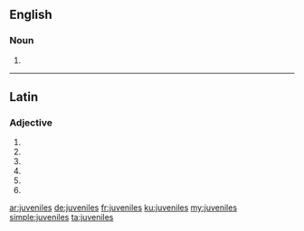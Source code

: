==English==

===Noun===
{{head|en|plural}}

# {{plural of|juvenile|lang=en}}

----

==Latin==

===Adjective===
{{la-adj-form|juvenīlēs}}

# {{inflection of|juvenīlis||nom|m|p|lang=la}}
# {{inflection of|juvenīlis||nom|f|p|lang=la}}
# {{inflection of|juvenīlis||acc|m|p|lang=la}}
# {{inflection of|juvenīlis||acc|f|p|lang=la}}
# {{inflection of|juvenīlis||voc|m|p|lang=la}}
# {{inflection of|juvenīlis||voc|f|p|lang=la}}

[[ar:juveniles]]
[[de:juveniles]]
[[fr:juveniles]]
[[ku:juveniles]]
[[my:juveniles]]
[[simple:juveniles]]
[[ta:juveniles]]